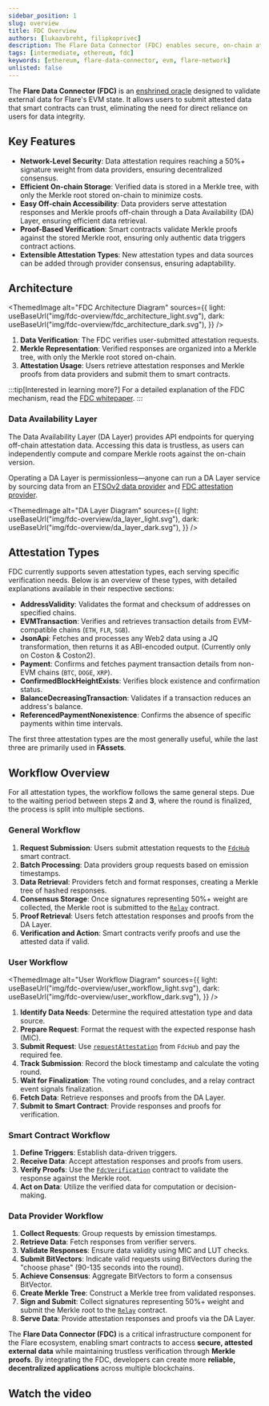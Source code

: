 ```yaml
---
sidebar_position: 1
slug: overview
title: FDC Overview
authors: [lukaavbreht, filipkoprivec]
description: The Flare Data Connector (FDC) enables secure, on-chain attestation of external data.
tags: [intermediate, ethereum, fdc]
keywords: [ethereum, flare-data-connector, evm, flare-network]
unlisted: false
---
```



The **Flare Data Connector (FDC)** is an [enshrined oracle](/support/terminology#enshrined-oracle) designed to validate external data for Flare's EVM state.
It allows users to submit attested data that smart contracts can trust, eliminating the need for direct reliance on users for data integrity.

## Key Features

- **Network-Level Security**: Data attestation requires reaching a 50%+ signature weight from data providers, ensuring decentralized consensus.
- **Efficient On-chain Storage**: Verified data is stored in a Merkle tree, with only the Merkle root stored on-chain to minimize costs.
- **Easy Off-chain Accessibility**: Data providers serve attestation responses and Merkle proofs off-chain through a Data Availability (DA) Layer, ensuring efficient data retrieval.
- **Proof-Based Verification**: Smart contracts validate Merkle proofs against the stored Merkle root, ensuring only authentic data triggers contract actions.
- **Extensible Attestation Types**: New attestation types and data sources can be added through provider consensus, ensuring adaptability.

## Architecture

<ThemedImage
  alt="FDC Architecture Diagram"
  sources={{
    light: useBaseUrl("img/fdc-overview/fdc_architecture_light.svg"),
    dark: useBaseUrl("img/fdc-overview/fdc_architecture_dark.svg"),
  }}
/>

1. **Data Verification**: The FDC verifies user-submitted attestation requests.
2. **Merkle Representation**: Verified responses are organized into a Merkle tree, with only the Merkle root stored on-chain.
3. **Attestation Usage**: Users retrieve attestation responses and Merkle proofs from data providers and submit them to smart contracts.

:::tip[Interested in learning more?]
For a detailed explanation of the FDC mechanism, read the [FDC whitepaper](/pdf/whitepapers/20240224-FlareDataConnector.pdf).
:::

### Data Availability Layer

The Data Availability Layer (DA Layer) provides API endpoints for querying off-chain attestation data.
Accessing this data is trustless, as users can independently compute and compare Merkle roots against the on-chain version.

Operating a DA Layer is permissionless—anyone can run a DA Layer service by sourcing data from an [FTSOv2 data provider](/run-node/ftso-data-provider) and [FDC attestation provider](/run-node/fdc-attestation-provider).

<ThemedImage
  alt="DA Layer Diagram"
  sources={{
    light: useBaseUrl("img/fdc-overview/da_layer_light.svg"),
    dark: useBaseUrl("img/fdc-overview/da_layer_dark.svg"),
  }}
/>

## Attestation Types

FDC currently supports seven attestation types, each serving specific verification needs. Below is an overview of these types, with detailed explanations available in their respective sections:

- **AddressValidity**: Validates the format and checksum of addresses on specified chains.
- **EVMTransaction**: Verifies and retrieves transaction details from EVM-compatible chains (`ETH`, `FLR`, `SGB`).
- **JsonApi**: Fetches and processes any Web2 data using a JQ transformation, then returns it as ABI-encoded output. (Currently only on Coston & Coston2).
- **Payment**: Confirms and fetches payment transaction details from non-EVM chains (`BTC`, `DOGE`, `XRP`).
- **ConfirmedBlockHeightExists**: Verifies block existence and confirmation status.
- **BalanceDecreasingTransaction**: Validates if a transaction reduces an address's balance.
- **ReferencedPaymentNonexistence**: Confirms the absence of specific payments within time intervals.

The first three attestation types are the most generally useful, while the last three are primarily used in **FAssets**.

## Workflow Overview

For all attestation types, the workflow follows the same general steps.
Due to the waiting period between steps **2** and **3**, where the round is finalized, the process is split into multiple sections.

### General Workflow

1. **Request Submission**: Users submit attestation requests to the [`FdcHub`](/fdc/reference/IFdcHub) smart contract.
2. **Batch Processing**: Data providers group requests based on emission timestamps.
3. **Data Retrieval**: Providers fetch and format responses, creating a Merkle tree of hashed responses.
4. **Consensus Storage**: Once signatures representing 50%+ weight are collected, the Merkle root is submitted to the [`Relay`](/network/fsp/solidity-reference/IRelay) contract.
5. **Proof Retrieval**: Users fetch attestation responses and proofs from the DA Layer.
6. **Verification and Action**: Smart contracts verify proofs and use the attested data if valid.

### User Workflow

<ThemedImage
  alt="User Workflow Diagram"
  sources={{
    light: useBaseUrl("img/fdc-overview/user_workflow_light.svg"),
    dark: useBaseUrl("img/fdc-overview/user_workflow_dark.svg"),
  }}
/>

1. **Identify Data Needs**: Determine the required attestation type and data source.
2. **Prepare Request**: Format the request with the expected response hash (MIC).
3. **Submit Request**: Use [`requestAttestation`](/fdc/reference/IFdcHub#requestattestation) from `FdcHub` and pay the required fee.
4. **Track Submission**: Record the block timestamp and calculate the voting round.
5. **Wait for Finalization**: The voting round concludes, and a relay contract event signals finalization.
6. **Fetch Data**: Retrieve responses and proofs from the DA Layer.
7. **Submit to Smart Contract**: Provide responses and proofs for verification.

### Smart Contract Workflow

1. **Define Triggers**: Establish data-driven triggers.
2. **Receive Data**: Accept attestation responses and proofs from users.
3. **Verify Proofs**: Use the [`FdcVerification`](/fdc/reference/IFdcVerification) contract to validate the response against the Merkle root.
4. **Act on Data**: Utilize the verified data for computation or decision-making.

### Data Provider Workflow

1. **Collect Requests**: Group requests by emission timestamps.
2. **Retrieve Data**: Fetch responses from verifier servers.
3. **Validate Responses**: Ensure data validity using MIC and LUT checks.
4. **Submit BitVectors**: Indicate valid requests using BitVectors during the "choose phase" (90-135 seconds into the round).
5. **Achieve Consensus**: Aggregate BitVectors to form a consensus BitVector.
6. **Create Merkle Tree**: Construct a Merkle tree from validated responses.
7. **Sign and Submit**: Collect signatures representing 50%+ weight and submit the Merkle root to the [`Relay`](/network/fsp/solidity-reference/IRelay) contract.
8. **Serve Data**: Provide attestation responses and proofs via the DA Layer.

The **Flare Data Connector (FDC)** is a critical infrastructure component for the Flare ecosystem, enabling smart contracts to access **secure, attested external data** while maintaining trustless verification through **Merkle proofs**. By integrating the FDC, developers can create more **reliable, decentralized applications** across multiple blockchains.

## Watch the video

<YoutubeEmbed embedLink="4mAT1v8gZMQ?si=w6z6Gw6siCTX3Ntg"></YoutubeEmbed>
